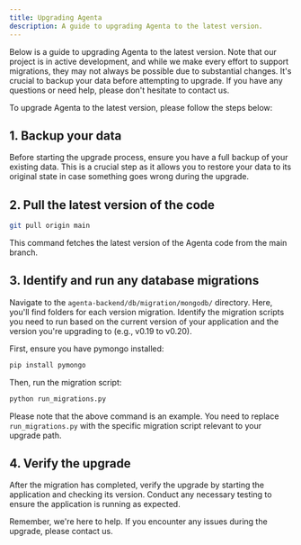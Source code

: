 ```yaml
---
title: Upgrading Agenta
description: A guide to upgrading Agenta to the latest version.
---
```


Below is a guide to upgrading Agenta to the latest version. Note that our project is in active development, and while we make every effort to support migrations, they may not always be possible due to substantial changes. It's crucial to backup your data before attempting to upgrade. If you have any questions or need help, please don't hesitate to contact us.

To upgrade Agenta to the latest version, please follow the steps below:

## 1. Backup your data

Before starting the upgrade process, ensure you have a full backup of your existing data. This is a crucial step as it allows you to restore your data to its original state in case something goes wrong during the upgrade.

## 2. Pull the latest version of the code

```bash
git pull origin main
```

This command fetches the latest version of the Agenta code from the main branch.

## 3. Identify and run any database migrations

Navigate to the `agenta-backend/db/migration/mongodb/` directory. Here, you'll find folders for each version migration. Identify the migration scripts you need to run based on the current version of your application and the version you're upgrading to (e.g., v0.19 to v0.20).

First, ensure you have pymongo installed:

```bash
pip install pymongo
```

Then, run the migration script:

```bash
python run_migrations.py
```

Please note that the above command is an example. You need to replace `run_migrations.py` with the specific migration script relevant to your upgrade path.

## 4. Verify the upgrade

After the migration has completed, verify the upgrade by starting the application and checking its version. Conduct any necessary testing to ensure the application is running as expected.

Remember, we're here to help. If you encounter any issues during the upgrade, please contact us.